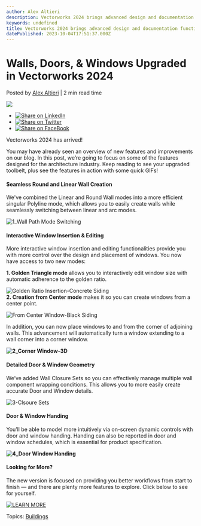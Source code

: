 ```yaml
---
author: Alex Altieri
description: Vectorworks 2024 brings advanced design and documentation functionality to doors, windows, and wall closures. 
keywords: undefined
title: Vectorworks 2024 brings advanced design and documentation functionality to doors, windows, and wall closures.  
datePublished: 2023-10-04T17:51:37.000Z
---
```

  

# Walls, Doors, & Windows Upgraded in Vectorworks 2024

 Posted by [Alex Altieri](https://blog.vectorworks.net/author/alex-altieri) | 2 min read time 

![](https://blog.vectorworks.net/hubfs/Blog%20Images/2023%20Blog%20Images/9_24%20BLDG%20Features/4_Door%20Window%20Handing.gif) 

* [![Share on LinkedIn](https://2659751.fs1.hubspotusercontent-na1.net/hubfs/2659751/michaelDemo/share-LI.png)](http://www.linkedin.com/shareArticle?mini=true&url=https%3A%2F%2Fblog.vectorworks.net%2Fwalls-doors-windows-upgraded-in-vectorworks-2024)
* [![Share on Twitter](https://2659751.fs1.hubspotusercontent-na1.net/hubfs/2659751/michaelDemo/share-TW.png)](https://www.twitter.com/share?text=Walls,%20Doors,%20&%20Windows%20Upgraded%20in%20Vectorworks%202024&url=https%3A%2F%2Fblog.vectorworks.net%2Fwalls-doors-windows-upgraded-in-vectorworks-2024&via=PMGTweets)
* [![Share on FaceBook](https://2659751.fs1.hubspotusercontent-na1.net/hubfs/2659751/michaelDemo/share-FB.png)](https://www.facebook.com/sharer/sharer.php?u=https%3A%2F%2Fblog.vectorworks.net%2Fwalls-doors-windows-upgraded-in-vectorworks-2024)

Vectorworks 2024 has arrived!

You may have already seen an overview of new features and improvements on our blog. In this post, we’re going to focus on some of the features designed for the architecture industry. Keep reading to see your upgraded toolbelt, plus see the features in action with some quick GIFs!

#### Seamless Round and Linear Wall Creation 

We've combined the Linear and Round Wall modes into a more efficient singular Polyline mode, which allows you to easily create walls while seamlessly switching between linear and arc modes.

![1_Wall Path Mode Switching](https://blog.vectorworks.net/hs-fs/hubfs/Blog%20Images/2023%20Blog%20Images/9_24%20BLDG%20Features/1_Wall%20Path%20Mode%20Switching.gif?width=3840&height=2160&name=1_Wall%20Path%20Mode%20Switching.gif)

#### Interactive Window Insertion & Editing

More interactive window insertion and editing functionalities provide you with more control over the design and placement of windows. You now have access to two new modes:

**1. Golden Triangle mode** allows you to interactively edit window size with automatic adherence to the golden ratio.

![Golden Ratio Insertion-Concrete Siding](https://blog.vectorworks.net/hs-fs/hubfs/Blog%20Images/2023%20Blog%20Images/9_24%20BLDG%20Features/Golden%20Ratio%20Insertion-Concrete%20Siding.gif?width=3858&height=2342&name=Golden%20Ratio%20Insertion-Concrete%20Siding.gif)  
**2\. Creation from Center mode** makes it so you can create windows from a center point.

![From Center Window-Black Siding](https://blog.vectorworks.net/hs-fs/hubfs/Blog%20Images/2023%20Blog%20Images/9_24%20BLDG%20Features/From%20Center%20Window-Black%20Siding.gif?width=3858&height=2342&name=From%20Center%20Window-Black%20Siding.gif)

In addition, you can now place windows to and from the corner of adjoining walls. This advancement will automatically turn a window extending to a wall corner into a corner window.

**![2_Corner Window-3D](https://blog.vectorworks.net/hs-fs/hubfs/Blog%20Images/2023%20Blog%20Images/9_24%20BLDG%20Features/2_Corner%20Window-3D.gif?width=3840&height=2160&name=2_Corner%20Window-3D.gif)**

#### Detailed Door & Window Geometry

We’ve added Wall Closure Sets so you can effectively manage multiple wall component wrapping conditions. This allows you to more easily create accurate Door and Window details.

![3-Clsoure Sets](https://blog.vectorworks.net/hs-fs/hubfs/Blog%20Images/2023%20Blog%20Images/9_24%20BLDG%20Features/3-Clsoure%20Sets.gif?width=3840&height=2160&name=3-Clsoure%20Sets.gif)

#### Door & Window Handing

You’ll be able to model more intuitively via on-screen dynamic controls with door and window handing. Handing can also be reported in door and window schedules, which is essential for product specification.

**![4_Door Window Handing](https://blog.vectorworks.net/hs-fs/hubfs/Blog%20Images/2023%20Blog%20Images/9_24%20BLDG%20Features/4_Door%20Window%20Handing.gif?width=3840&height=2160&name=4_Door%20Window%20Handing.gif)**

#### Looking for More?

The new version is focused on providing you better workflows from start to finish — and there are plenty more features to explore. Click below to see for yourself.

[![LEARN MORE](https://no-cache.hubspot.com/cta/default/3018241/dda2de3e-9b90-457f-88e3-34e50f6acc30.png)](https://cta-redirect.hubspot.com/cta/redirect/3018241/dda2de3e-9b90-457f-88e3-34e50f6acc30) 

 Topics: [Buildings](https://blog.vectorworks.net/topic/buildings) 

  
